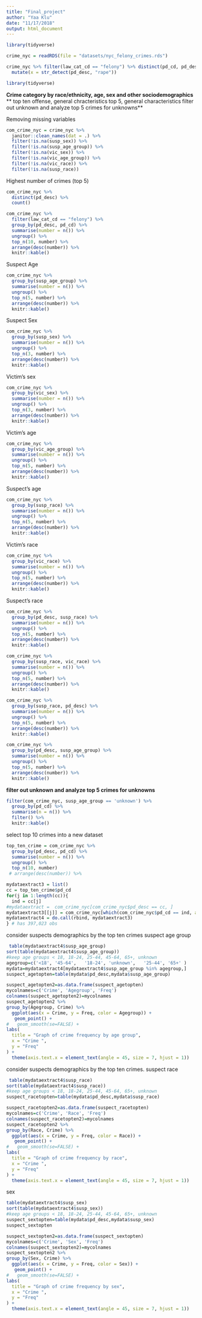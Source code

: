 ```yaml
---
title: "Final_project"
author: "Yaa Klu"
date: "11/17/2018"
output: html_document
---
```


```r

library(tidyverse)

crime_nyc = readRDS(file = "datasets/nyc_felony_crimes.rds")

crime_nyc %>% filter(law_cat_cd == "felony") %>% distinct(pd_cd, pd_desc) %>% 
  mutate(x = str_detect(pd_desc, "rape")) 
```
 

```r
library(tidyverse)
```


**Crime category by race/ethnicity, age, sex and other sociodemographics**
** top ten offense, general chracteristics**
** top 5, general characteristics**
**filter out unknown and analyze top 5 crimes for unknowns**


Removing missing variables
```r
com_crime_nyc = crime_nyc %>% 
  janitor::clean_names(dat = .) %>% 
  filter(!is.na(susp_sex)) %>%
  filter(!is.na(susp_age_group)) %>%
  filter(!is.na(vic_sex)) %>%
  filter(!is.na(vic_age_group)) %>%
  filter(!is.na(vic_race)) %>%
  filter(!is.na(susp_race))
```


Highest number of crimes (top 5)
```r
com_crime_nyc %>%
  distinct(pd_desc) %>%
  count()

com_crime_nyc %>%
  filter(law_cat_cd == "felony") %>% 
  group_by(pd_desc, pd_cd) %>%
  summarise(number = n()) %>%
  ungroup() %>%
  top_n(10, number) %>%
  arrange(desc(number)) %>%
  knitr::kable() 
```


Suspect Age
```r
com_crime_nyc %>%
  group_by(susp_age_group) %>%
  summarise(number = n()) %>%
  ungroup() %>%
  top_n(5, number) %>%
  arrange(desc(number)) %>%
  knitr::kable() 
```

Suspect Sex
```r
com_crime_nyc %>%
  group_by(susp_sex) %>%
  summarise(number = n()) %>%
  ungroup() %>%
  top_n(3, number) %>%
  arrange(desc(number)) %>%
  knitr::kable() 

```

Victim's sex
```r
com_crime_nyc %>%
  group_by(vic_sex) %>%
  summarise(number = n()) %>%
  ungroup() %>%
  top_n(3, number) %>%
  arrange(desc(number)) %>%
  knitr::kable() 
```

Victim's age
```r
com_crime_nyc %>%
  group_by(vic_age_group) %>%
  summarise(number = n()) %>%
  ungroup() %>%
  top_n(5, number) %>%
  arrange(desc(number)) %>%
  knitr::kable() 
```

Suspect's age
```r
com_crime_nyc %>%
  group_by(susp_race) %>%
  summarise(number = n()) %>%
  ungroup() %>%
  top_n(5, number) %>%
  arrange(desc(number)) %>%
  knitr::kable() 
```


Victim's race
```r
com_crime_nyc %>%
  group_by(vic_race) %>%
  summarise(number = n()) %>%
  ungroup() %>%
  top_n(5, number) %>%
  arrange(desc(number)) %>%
  knitr::kable()
```


Suspect's race
```r
com_crime_nyc %>%
  group_by(pd_desc, susp_race) %>%
  summarise(number = n()) %>%
  ungroup() %>%
  top_n(5, number) %>%
  arrange(desc(number)) %>%
  knitr::kable()

```


```r
com_crime_nyc %>%
  group_by(susp_race, vic_race) %>%
  summarise(number = n()) %>%
  ungroup() %>%
  top_n(5, number) %>%
  arrange(desc(number)) %>%
  knitr::kable()
```


```r
com_crime_nyc %>%
  group_by(susp_race, pd_desc) %>%
  summarise(number = n()) %>%
  ungroup() %>%
  top_n(5, number) %>%
  arrange(desc(number)) %>%
  knitr::kable()
```


```r
com_crime_nyc %>%
  group_by(pd_desc, susp_age_group) %>%
  summarise(number = n()) %>%
  ungroup() %>%
  top_n(5, number) %>%
  arrange(desc(number)) %>%
  knitr::kable() 
```


**filter out unknown and analyze top 5 crimes for unknowns**
```r
filter(com_crime_nyc, susp_age_group == 'unknown') %>%
  group_by(pd_cd) %>%
  summarise(n = n()) %>%
  filter() %>%
  knitr::kable() 
```


select top 10 crimes into a new dataset
```r
top_ten_crime = com_crime_nyc %>%
  group_by(pd_desc, pd_cd) %>%
  summarise(number = n()) %>%
  ungroup() %>%
  top_n(10, number) 
 # arrange(desc(number)) %>%
```

```r
mydataextract3 = list()
cc = top_ten_crime$pd_cd
for(j in 1:length(cc)){
  ind = cc[j]
#mydataextract =  com_crime_nyc[com_crime_nyc$pd_desc == cc, ]
mydataextract3[[j]] = com_crime_nyc[which(com_crime_nyc$pd_cd == ind, arr.ind = TRUE ), ]
mydataextract4 = do.call(rbind, mydataextract3)
} # has 397,023 obs
```


consider suspects demographics by the top ten crimes
suspect age group
```r
 table(mydataextract4$susp_age_group)
sort(table(mydataextract4$susp_age_group))
#keep age groups < 18, 18-24, 25-44, 45-64, 65+, unknown
agegroup=c('<18', '45-64',   '18-24', 'unknown',   '25-44', '65+' )
mydata=mydataextract4[mydataextract4$susp_age_group %in% agegroup,]
suspect_agetopten=table(mydata$pd_desc,mydata$susp_age_group)
```



```r
suspect_agetopten2=as.data.frame(suspect_agetopten)
mycolnames=c('Crime', 'Agegroup', 'Freq')
colnames(suspect_agetopten2)=mycolnames
suspect_agetopten2 %>%
group_by(Agegroup, Crime) %>%
  ggplot(aes(x = Crime, y = Freq, color = Agegroup)) +
   geom_point() +
#   geom_smooth(se=FALSE) +
labs(
  title = "Graph of crime frequency by age group",
  x = "Crime ",
  y = "Freq"
) +
  theme(axis.text.x = element_text(angle = 45, size = 7, hjust = 1))

```


consider suspects demographics by the top ten crimes.
suspect race
```r
 table(mydataextract4$susp_race)
sort(table(mydataextract4$susp_race))
#keep age groups < 18, 18-24, 25-44, 45-64, 65+, unknown
suspect_racetopten=table(mydata$pd_desc,mydata$susp_race)
```



```r
suspect_racetopten2=as.data.frame(suspect_racetopten)
mycolnames=c('Crime', 'Race', 'Freq')
colnames(suspect_racetopten2)=mycolnames
suspect_racetopten2 %>%
group_by(Race, Crime) %>%
  ggplot(aes(x = Crime, y = Freq, color = Race)) +
   geom_point() +
#   geom_smooth(se=FALSE) +
labs(
  title = "Graph of crime frequency by race",
  x = "Crime ",
  y = "Freq"
) +
  theme(axis.text.x = element_text(angle = 45, size = 7, hjust = 1))

```


sex
```r
table(mydataextract4$susp_sex)
sort(table(mydataextract4$susp_sex))
#keep age groups < 18, 18-24, 25-44, 45-64, 65+, unknown
suspect_sextopten=table(mydata$pd_desc,mydata$susp_sex)
suspect_sextopten
```

```r
suspect_sextopten2=as.data.frame(suspect_sextopten)
mycolnames=c('Crime', 'Sex', 'Freq')
colnames(suspect_sextopten2)=mycolnames
suspect_sextopten2 %>%
group_by(Sex, Crime) %>%
  ggplot(aes(x = Crime, y = Freq, color = Sex)) +
   geom_point() +
#   geom_smooth(se=FALSE) +
labs(
  title = "Graph of crime frequency by sex",
  x = "Crime ",
  y = "Freq"
) +
  theme(axis.text.x = element_text(angle = 45, size = 7, hjust = 1))

```

